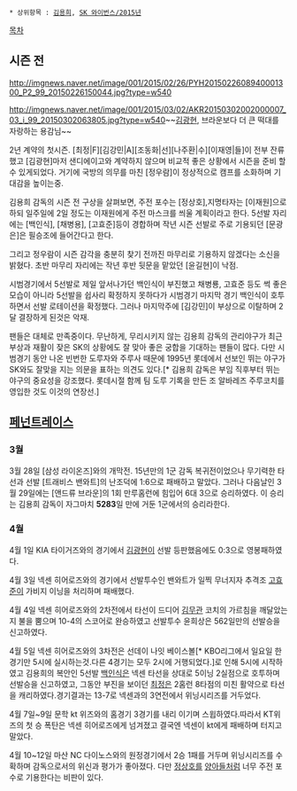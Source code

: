  * 상위항목 : [[김용희]], [[SK 와이번스/2015년]]

[[목차]]
== 시즌 전 ==
http://imgnews.naver.net/image/001/2015/02/26/PYH2015022608940001300_P2_99_20150226150044.jpg?type=w540

http://imgnews.naver.net/image/001/2015/03/02/AKR20150302002000007_03_i_99_20150302063805.jpg?type=w540~~[[김광현]], 브라운보다 더 큰 떡대를 자랑하는 용감님~~

2년 계약의 첫시즌. [최정|F][김강민|A][조동화|선][나주환|수][이재영|들]이 전부 잔류했고 [김광현]마저 샌디에이고와 계약하지 않으며 비교적 좋은 상황에서 시즌을 준비 할수 있게되었다. 거기에 국방의 의무를 마친 [정우람]이 정상적으로 캠프를 소화하며 기대감을 높이는중. 

김용희 감독의 시즌 전 구상을 살펴보면, 주전 포수는 [정상호],지명타자는 [이재원]으로 하되 일주일에 2일 정도는 이재원에게 주전 마스크를 씌울 계획이라고 한다. 5선발 자리에는 [백인식], [채병용], [고효준]등이 경합하며 작년 시즌 선발로 주로 기용되던 [문광은]은 필승조에 들어간다고 한다. 

그리고 정우람이 시즌 감각을 충분히 찾기 전까진 마무리로 기용하지 않겠다는 소신을 밝혔다. 초반 마무리 자리에는 작년 후반 뒷문을 맡았던 [윤길현]이 낙점. 

시범경기에서 5선발로 제일 앞서나가던 백인식이 부진했고 채병룡, 고효준 등도 썩 좋은 모습이 아니라 5선발을 쉽사리 확정하지 못하다가 시범경기 마지막 경기 백인식이 호투하면서 선발 로테이션을 확정했다. 그러나 마지막주에 [김강민]이 부상으로 이탈하며 2달 결장하게 된것은 악재.

팬들은 대체로 만족중이다. 무난하게, 무리시키지 않는 김용희 감독의 관리야구가 최근 부상과 재활이 잦은 SK의 상황에도 잘 맞아 좋은 궁합을 기대하는 팬들이 많다. 다만 시범경기 동안 나온 빈번한 도루자와 주루사 때문에 1995년 롯데에서 선보인 뛰는 야구가 SK와도 잘맞을 지는 의문을 표하는 의견도 있다.[* 김용희 감독은 부임 직후부터 뛰는 야구의 중요성을 강조했다. 롯데시절 함께 팀 도루 기록을 만든 조 알바레즈 주루코치를 영입한 것도 이것의 연장선.]    

== [[페넌트레이스]] ==
=== 3월 ===
3월 28일 [삼성 라이온즈]와의 개막전. 15년만의 1군 감독 복귀전이었으나 무기력한 타선과 선발 [트래비스 밴와트]의 난조덕에 1:6으로 패배하고 말았다.
그러나 다음날인 3월 29일에는 [앤드류 브라운]의 1회 만루홈런에 힘입어 6대 3으로 승리하였다. 이 승리는 김용희 감독이 자그마치 '''5283'''일 만에 거둔 1군에서의 승리라한다. 

=== 4월 ===
4월 1일 KIA 타이거즈와의 경기에서 [[김광현]]이 선발 등판했음에도 0:3으로 영봉패하였다.

4월 3일 넥센 히어로즈와의 경기에서 선발투수인 밴와트가 일찍 무너지자 추격조 [[고효준]]이 가비지 이닝을 처리하며 패배했다.

4월 4일 넥센 히어로즈와의 2차전에서 타선이 드디어 [[김무관]] 코치의 가르침을 깨달았는지 불을 뿜으며 10-4의 스코어로 완승하였고 선발투수 윤희상은 562일만의 선발승을 신고하였다.

4월 5일 넥센 히어로즈와의 3차전은 선데이 나잇 베이스볼[* KBO리그에서 일요일 한경기만 5시에 실시하는것.다른 4경기는 모두 2시에 거행되었다.]로 인해 5시에 시작하였고 김용희의 복안인 5선발 [[백인식]]은 넥센 타선을 상대로 5이닝 2실점으로 호투하며 선발승을 신고하였고, 그동안 부진을 보이던 [[최정]]은 2홈런 8타점의 미친 활약으로 타선을 캐리하였다.경기결과는 13-7로 넥센과의 3연전에서 위닝시리즈를 거두었다.

4월 7일~9일 문학 kt 위즈와의 홈경기 3경기를 내리 이기며 스윕하였다.따라서 KT위즈의 첫 승 폭탄은 넥센 히어로즈에게 넘겨졌고 결국엔 넥센이 kt에게 패배하며 터지고 말았다.

4월 10~12일 마산 NC 다이노스와의 원정경기에서 2승 1패를 거두며 위닝시리즈를 수확하며 감독으로서의 위신과 평가가 좋아졌다. 다만 [[정상호]]를 [[양아들]]처럼 너무 주전 포수로 기용한다는 비판이 있다.
